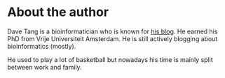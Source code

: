 # About the author {-}

Dave Tang is a bioinformatician who is known for [his
blog](https://davetang.org/muse/). He earned his PhD from Vrije Universiteit
Amsterdam. He is still actively blogging about bioinformatics (mostly).

He used to play a lot of basketball but nowadays his time is mainly split
between work and family.
